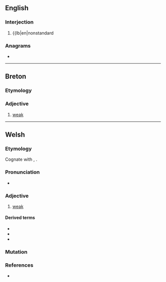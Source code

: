 {{also|gwa·n}}
==English==

===Interjection===
{{en-interj}}

# {{lb|en|nonstandard {{pronunciation spelling of|en|go on}}

===Anagrams===
* {{anagrams|en|a=agnw|Ngwa|Wang|gawn|gnaw|wang}}

----

==Breton==

===Etymology===
{{rfe|br}}

===Adjective===
{{head|br|adjectives}}

# [[weak]]

----

==Welsh==

===Etymology===
Cognate with {{cog|br|gwan}}, {{cog|ga|fann}}. {{rfe|cy}}

===Pronunciation===
* {{IPA|cy|/ɡwan/}}

===Adjective===
{{head|cy|adjective|equative|gwanned|comparative|gwannach|superlative|gwannaf}}

# [[weak]]

====Derived terms====
* {{l|cy|gwanhau||to weaken; to attenuate; to dilute}}
* {{l|cy|gwanychu||to weaken; to attenuate; to dilute}}
* {{l|cy|gwendid||weakness}}

===Mutation===
{{cy-mut-auto}}

===References===
* {{R:cy:GPC}}